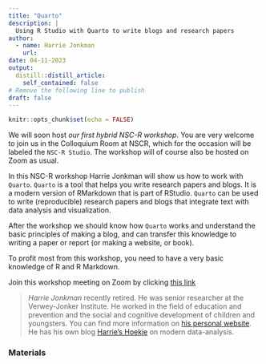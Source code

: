 ```yaml
---
title: "Quarto"
description: |
  Using R Studio with Quarto to write blogs and research papers 
author:
  - name: Harrie Jonkman
    url: 
date: 04-11-2023
output:
  distill::distill_article:
    self_contained: false
# Remove the following line to publish
draft: false
---
```



```r
knitr::opts_chunk$set(echo = FALSE)
```

We will soon host *our first hybrid NSC-R workshop*. You are very welcome to join us in the Colloquium Room at NSCR, which for the occasion will be labeled the `NSC-R Studio`. The workshop will of course also be hosted on Zoom as usual.

In this NSC-R workshop Harrie Jonkman will show us how to work with `Quarto`. `Quarto` is a tool that helps you write research papers and blogs. It is a modern version of RMarkdown that is part of RStudio. `Quarto` can be used to write (reproducible) research papers and blogs that integrate text with data analysis and visualization. 

After the workshop we should know how `Quarto` works and understand the basic principles of making a blog, and can transfer this knowledge to writing a paper or report (or making a website, or book). 

To profit most from this workshop, you need to have a very basic knowledge of R and R Markdown. 
 

Join this workshop meeting on Zoom by clicking [this link](https://us02web.zoom.us/j/82952624450?pwd=U0IzYTNYbWZaajJtR3g1MUlVRjA2UT09)


> *Harrie Jonkman* recently retired. He was senior researcher at the Verwey-Jonker Institute. He worked in the field of education and prevention and the social and cognitive development of children and youngsters. You can find more information on [his personal website](https://harriejonkmanweb.netlify.app/). He has his own blog [Harrie’s Hoekje](https://harrieshoekjequarto.netlify.app/) on modern data-analysis. 


### Materials

